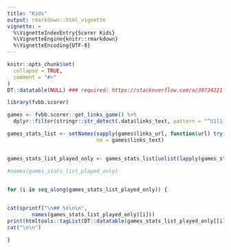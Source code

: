 ```yaml
---
title: "Kids"
output: rmarkdown::html_vignette
vignette: >
  %\VignetteIndexEntry{Scorer Kids}
  %\VignetteEngine{knitr::rmarkdown}
  %\VignetteEncoding{UTF-8}
---
```


```r
knitr::opts_chunk$set(
  collapse = TRUE,
  comment = "#>"
)
DT::datatable(NULL) ### required: https://stackoverflow.com/a/39734221
```

```r
library(fvbb.scorer)

games <- fvbb.scorer::get_links_game() %>%  
  dplyr::filter(stringr::str_detect(.data$links_text, pattern = "^U1[1-9]"))

games_stats_list <- setNames(sapply(games$links_url, function(url) try(fvbb.scorer::create_table_scorers(url))),
                             nm = games$links_text)


games_stats_list_played_only <- games_stats_list[unlist(lapply(games_stats_list, function(x) !inherits(x, "try-error")))]

#names(games_stats_list_played_only)



```


```r


for (i in seq_along(games_stats_list_played_only)) {

  
cat(sprintf("\n## %s\n\n", 
        names(games_stats_list_played_only)[i]))
print(htmltools::tagList(DT::datatable(games_stats_list_played_only[[i]])))
cat("\n\n")

}


```

